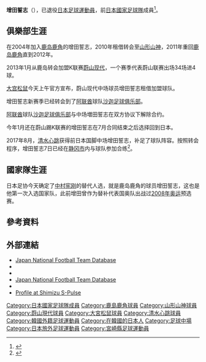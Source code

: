 {{Infobox football biography
|name=增田誓志
|image=
|fullname=增田誓志
|birth_date={{Birth date and age|1985|6|19}}
|cityofbirth=[[宮崎縣|宮崎縣]][[宮崎市|宮崎市]]
|countryofbirth={{JPN}}
|height=1.79 m
|position =[[中场|中场]]
|currentclub = 已退役
|clubnumber  = 
| years1         = 2004–2012 | clubs1 = [[鹿島鹿角|鹿島鹿角]] | caps1 = 155 | goals1 = 12
| years2         = 2010      | clubs2 = → [[山形山神|山形山神]] | caps2 = 26| goals2 = 1
| years3         = 2013–2016 | clubs3 = [[蔚山現代|蔚山現代]] | caps3 = 98 | goals3 = 7
| years4         = 2014      | clubs4 = → [[大宮松鼠|大宮松鼠]] | caps4 = 19| goals4 = 1
| years5         = 2017      |
clubs5 = [[沙迦足球俱樂部|沙迦]] | caps5 = 11| goals5 = 1
| years6         = 2017–2019 | clubs6 = [[清水心跳|清水心跳]] | caps6 = 4| goals6 = 1
| years7         = 2019 | clubs7 = →[[首爾衣戀|首爾衣戀]] | caps7 = 12 | goals7 = 0
|nationalyears1=2006–2007
|nationalteam1=[[日本23歲以下足球代表隊|日本U-23]]
|nationalyears2=2012
|nationalteam2=[[日本國家足球隊|日本]]
|nationalcaps2=1
|nationalgoals2=0
| pcupdate = 2019年12月18日
| ntupdate = 2012年2月24日
}}
'''增田誓志'''（{{Bd|1985年|6月19日||}}），已退役[[日本|日本]][[足球|足球]][[運動員|運動員]]，前[[日本國家足球隊|日本國家足球隊]]成員<ref name="JNFTD">{{Cite web |url=http://www.jfootball-db.com/en/players/masuda_chikashi.html |title=Japan National Football Team Database |access-date=2020-03-26 |archive-url=https://web.archive.org/web/20180618175346/http://www.jfootball-db.com/en/players/masuda_chikashi.html |archive-date=2018-06-18 |dead-url=yes }}</ref>。

==俱樂部生涯==
在2004年加入[[鹿岛鹿角|鹿岛鹿角]]的增田誓志，2010年租借转会至[[山形山神|山形山神]]，2011年重回[[鹿岛鹿角|鹿岛鹿角]]直到2012年。

2013年1月从鹿岛转会加盟K联赛[[蔚山现代|蔚山现代]]，一个赛季代表蔚山联赛出场34场进4球。

[[大宫松鼠|大宫松鼠]]今天上午官方宣布，蔚山现代中场球员增田誓志租借加盟球队。

增田誓志新赛季已经转会到了[[阿联酋|阿联酋]]球队[[沙迦足球俱乐部|沙迦足球俱乐部]]。

[[阿联酋|阿联酋]]球队[[沙迦足球俱乐部|沙迦足球俱乐部]]与中场増田誓志在双方协议下解除合约。

今年1月还在蔚山踢K联赛的增田誓志在7月合同结束之后选择回到日本。

2017年8月，[[清水心跳|清水心跳]]获得前日本国脚中场增田誓志，补足了球队阵容。按照转会程序，增田誓志7日已经在[[静冈市|静冈市]]内与球队参加合练<ref>{{Cite press release |date=2017-08-09 |url=http://www.s-pulse.co.jp/news/detail/37314/ |title=増田誓志選手(アル・シャルジャSCC/UAE)完全移籍にて加入決定のお知らせ |publisher=清水エスパルス |accessdate=2017-08-10 |archive-date=2020-03-26 |archive-url=https://web.archive.org/web/20200326071406/https://www.s-pulse.co.jp/news/detail/37314/ }}</ref>。

==國家隊生涯==
日本足协今天确定了[[中村宪刚|中村宪刚]]的替代人选，就是鹿岛鹿角的球员增田誓志，这也是他第一次入选国家队，此前增田曾作为替补代表国奥队出战过[[2008年奥运|2008年奥运]]预选赛。

==參考資料==
{{reflist}}

==外部連結==
*[https://web.archive.org/web/20130922174052/http://www.japannationalfootballteam.com/en/players/masuda_chikashi.html Japan National Football Team Database]
* {{Twitter|chikashi_masuda}}
* {{Instagram|chikashi_masuda}}
* [https://web.archive.org/web/20180618175346/http://www.jfootball-db.com/en/players/masuda_chikashi.html Japan National Football Team Database]
* {{J.League player}}
*[https://www.s-pulse.co.jp/top_teams/profile/2018/24/ Profile at Shimizu S-Pulse] {{Wayback|url=https://www.s-pulse.co.jp/top_teams/profile/2018/24/ |date=20200326045640 }}

[[Category:日本國家足球隊成員|Category:日本國家足球隊成員]]
[[Category:鹿島鹿角球員|Category:鹿島鹿角球員]]
[[Category:山形山神球員|Category:山形山神球員]]
[[Category:蔚山現代球員|Category:蔚山現代球員]]
[[Category:大宮松鼠球員|Category:大宮松鼠球員]]
[[Category:清水心跳球員|Category:清水心跳球員]]
[[Category:韓國外籍足球運動員|Category:韓國外籍足球運動員]]
[[Category:在韓國的日本人|Category:在韓國的日本人]]
[[Category:足球中場|Category:足球中場]]
[[Category:日本旅外足球運動員|Category:日本旅外足球運動員]]
[[Category:宮崎縣足球運動員|Category:宮崎縣足球運動員]]